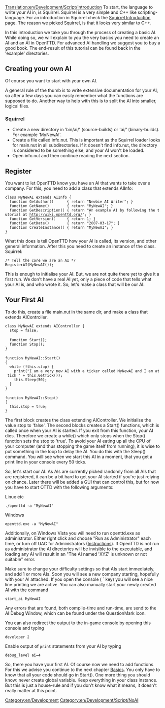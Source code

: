 [[Translation:en/Development/Script/Introduction]]
To start, the language to write your AI in, is Squirrel. Squirrel is a very simple and C++ like scripting-language. For an introduction in Squirrel check the [[en/Development/Script/Squirrel|Squirrel Introduction]] page. The reason we picked Squirrel, is that it looks very similar to C++.

In this introduction we take you through the process of creating a basic AI. While doing so, we will explain to you the very basics you need to create an AI and an AI in OpenTTD. For advanced AI handling we suggest you to buy a good book. The end-result of this tutorial can be found back in the 'example' directories.

==Creating your own AI==

Of course you want to start with your own AI.

A general rule of the thumb is to write extensive documentation for your AI, so after a few days you can easily remember what the functions are supposed to do. Another way to help with this is to split the AI into smaller, logical files.

===Squirrel===
* Create a new directory in 'bin/ai/' (source-builds) or 'ai/' (binary-builds). For example 'MyNewAI'.
* Create a file called info.nut. This is important as the Squirrel loader looks for main.nut in all subdirectories. If it doesn't find info.nut, the directory is considered to be something else, and your AI won't be loaded.
* Open info.nut and then continue reading the next section.

==Register==

You want to let OpenTTD know you have an AI that wants to take over a company. For this, you need to add a class that extends AIInfo:

 class MyNewAI extends AIInfo {
   function GetAuthor()      { return "Newbie AI Writer"; }
   function GetName()        { return "MyNewAI"; }
   function GetDescription() { return "An example AI by following the tutorial at http://wiki.openttd.org/"; }
   function GetVersion()     { return 1; }
   function GetDate()        { return "2007-03-17"; }
   function CreateInstance() { return "MyNewAI"; }
 }

What this does is tell OpenTTD how your AI is called, its version, and other general information. After this you need to create an instance of the class.
Squirrel:

 /* Tell the core we are an AI */
 RegisterAI(MyNewAI());

This is enough to initialise your AI. But, we are not quite there yet to give it a first run. We don't have a real AI yet, only a piece of code that tells what your AI is, and who wrote it. So, let's make a class that will be our AI.

==Your First AI==

To do this, create a file main.nut in the same dir, and make a class that extends AIController.

 class MyNewAI extends AIController {
   stop = false;
 
   function Start();
   function Stop();
 }
 
 function MyNewAI::Start()
 {
   while (!this.stop) {
     print("I am a very new AI with a ticker called MyNewAI and I am at tick " + this.GetTick());
     this.Sleep(50);
   }
 }
 
 function MyNewAI::Stop()
 {
   this.stop = true;
 }

The first block creates the class extending AIController. We initialise the value stop to 'false'. The second blocks creates a Start() functions, which is called once when your AI is started. If you exit from this function, your AI dies. Therefore we create a while() which only stops when the Stop() function sets the stop to 'true'. 
To avoid your AI eating up all the CPU of your computer (and thus stopping the game itself from running), it is wise to put something in the loop to delay the AI. You do this with the Sleep() command. You will see when we start this AI in a moment, that you get a print line in your console every 50 ticks.

So, let's start our AI. As AIs are currently picked randomly from all AIs that are registered, it can be a bit hard to get your AI started if you're just relying on chance. Later there will be added a GUI that can control this, but for now you have to start OTTD with the following arguments:

Linux etc
 ./openttd -a "MyNewAI"

Windows
 openttd.exe -a "MyNewAI"

Additionally, on Windows Vista you will need to run openttd.exe as administrator. Either right click and choose "Run as Administrator" each time, or turn off UAC for Administrators ([http://www.howtogeek.com/howto/windows-vista/disable-user-account-controluac-for-administrators-only/ Instructions]). If OpenTTD is not run as administrator the AI directories will be invisible to the executable, and loading any AI will result in an "The AI named 'XYZ' is unknown or not suitable" error.

Make sure to change your difficulty settings so that AIs start immediately, and add 1 or more AIs. Soon you will see a new company starting, hopefully with your AI attached. If you open the console ( '''`''' key) you will see a nice line printing we are active. You can also manually start your newly created AI with the command
 start_ai MyNewAI

Any errors that are found, both compile-time and run-time, are send to the AI Debug Window, which can be found under the QuestionMark icon.

You can also redirect the output to the in-game console by opening this console and typing
 developer 2
Enable output of <code>print</code> statements from your AI by typing
 debug_level ai=4

So, there you have your first AI. Of course now we need to add functions. For this we advise you continue to the next chapter [[en/Development/Script/Basics|Basics]]. You only have to know that all your code should go in Start(). One more thing you should know: never create global variable. Keep everything in your class instance. But this is just a house-rule and if you don't know what it means, it doesn't really matter at this point.

[[Category:en/Development]]
[[Category:en/Development/Script/NoAI]]